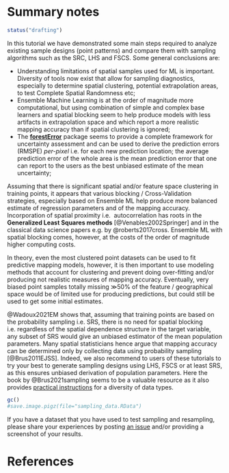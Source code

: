 # Summary notes

```r
status("drafting")
```

In this tutorial we have demonstrated some main steps required to analyze 
existing sample designs (point patterns) and compare them with sampling algorithms 
such as the SRC, LHS and FSCS. Some general conclusions are:

- Understanding limitations of spatial samples used for ML is important. Diversity of tools 
  now exist that allow for sampling diagnostics, especially to determine spatial 
  clustering, potential extrapolation areas, to test Complete Spatial Randomness etc;  
- Ensemble Machine Learning is at the order of magnitude more computational, but 
  using combination of simple and complex base learners and spatial blocking seem to 
  help produce models with less artifacts in extrapolation space and which report 
  a more realistic mapping accuracy than if spatial clustering is ignored;  
- The **[forestError](https://rdrr.io/cran/forestError/)** package seems to provide a complete framework for uncertainty 
  assessment and can be used to derive the prediction errors (RMSPE) _per-pixel_ 
  i.e. for each new prediction location; the average prediction error 
  of the whole area is the mean prediction error that one can report to the users 
  as the best unbiased estimate of the mean uncertainty;  

Assuming that there is significant spatial and/or feature space clustering in 
training points, it appears that various blocking / Cross-Validation strategies, 
especially based on Ensemble ML help produce more balanced estimate of regression 
parameters and of the mapping accuracy. Incorporation of spatial proximity i.e. 
autocorrelation has roots in the **Generalized Least Squares methods** [@Venables2002Springer] 
and in the classical data science papers e.g. by @roberts2017cross. Ensemble ML 
with spatial blocking comes, however, at the costs of the order of magnitude 
higher computing costs.

In theory, even the most clustered point datasets can be used to fit predictive mapping models, 
however, it is then important to use modeling methods that account for clustering and 
prevent doing over-fitting and/or producing not realistic measures of mapping accuracy. 
Eventually, very biased point samples totally missing ≫50% of the feature / geographical 
space would be of limited use for producing predictions, but could still be used to 
get some initial estimates.  

@Wadoux2021EM shows that, assuming that training points are based on the probability 
sampling i.e. SRS, there is no need for spatial blocking i.e. regardless of the 
spatial dependence structure in the target variable, any subset of SRS would give an 
unbiased estimator of the mean population parameters. Many spatial statisticians 
hence argue that mapping accuracy can be determined only by collecting data 
using probability sampling [@Brus2011EJSS]. Indeed, we also recommend to users of these tutorials 
to try your best to generate sampling designs using LHS, FSCS or at least SRS, 
as this ensures unbiased derivation of population parameters. Here the book by 
@Brus2021sampling seems to be a valuable resource as it also provides 
[practical instructions](https://github.com/DickBrus/SpatialSamplingwithR) for a diversity of data types.

```r
gc()
#save.image.pigz(file="sampling_data.RData")
```

If you have a dataset that you have used to test sampling and resampling, please 
share your experiences by posting [an issue](https://gitlab.com/openlandmap/spatial-sampling-tutorial) and/or providing a screenshot of your results.

# References
